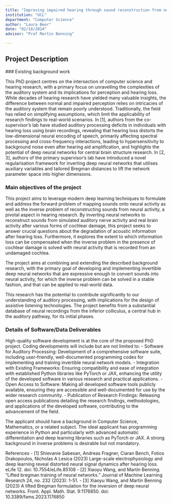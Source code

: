 ```yaml
---
title: "Improving impaired hearing through sound reconstruction from neural activity patterns"
institution: "UCL"
department: "Computer Science"
author: "Laura Beer"
date: "02/10/2024"
advisor: "Prof Martin Benning"

---
```

## Project Description

 ### Existing background work


This PhD project centres on the intersection of computer science and hearing research, with a primary focus on unravelling the complexities of the auditory system and its implications for perception and hearing loss. While decades of hearing research have yielded many valuable insights, the difference between normal and impaired perception relies on intricacies of the auditory system that remain poorly understood. Traditionally, the field has relied on simplifying assumptions, which limit the applicability of research findings to real-world scenarios. 
In [1], authors from the co-supervisor’s lab have studied auditory processing deficits in individuals with hearing loss using brain recordings, revealing that hearing loss distorts the low-dimensional neural encoding of speech, primarily affecting spectral processing and cross-frequency interactions, leading to hypersensitivity to background noise even after hearing aid amplification, and highlights the potential of deep neural networks for central brain structure research. In [2, 3], authors of the primary supervisor’s lab have introduced a novel regularisation framework for inverting deep neural networks that utilises auxiliary variables and tailored Bregman distances to lift the network parameter space into higher dimensions. 

### Main objectives of the project

This project aims to leverage modern deep learning techniques to formulate and address the forward problem of mapping sounds onto neural activity as well as the inverse problem of reconstructing sounds from neural activity, a pivotal aspect in hearing research. By inverting neural networks to reconstruct sounds from simulated auditory nerve activity and real brain activity after various forms of cochlear damage, this project seeks to answer crucial questions about the degradation of acoustic information after hearing loss. Furthermore, it explores the extent to which information loss can be compensated when the inverse problem in the presence of cochlear damage is solved with neural activity that is recorded from an undamaged cochlea. 

The project aims at combining and extending the described background research, with the primary goal of developing and implementing invertible deep neural networks that are expressive enough to convert sounds into neural activity, for which the inverse problem can be solved in a stable fashion, and that can be applied to real-world data.

This research has the potential to contribute significantly to our understanding of auditory processing, with implications for the design of assistive listening technologies. The project benefits from a substantial database of neural recordings from the inferior colliculus, a central hub in the auditory pathway, for its initial phases. 

### Details of Software/Data Deliverables

High-quality software development is at the core of the proposed PhD project. Coding developments will include but are not limited to: 
- Software for Auditory Processing: Development of a comprehensive software suite, including user-friendly, well-documented programming codes for implementing and training invertible neural network models.
- Integration with Existing Frameworks: Ensuring compatibility and ease of integration with established Python libraries like PyTorch or JAX, enhancing the utility of the developed software in various research and practical applications.
- Open Access to Software: Making all developed software tools publicly available, ensuring they are accessible and well-documented for use by the wider research community.
- Publication of Research Findings: Releasing open access publications detailing the research findings, methodologies, and applications of the developed software, contributing to the advancement of the field.

The applicant should have a background in Computer Science, Mathematics, or a related subject. The ideal applicant has programming experience in Python and particularly with advanced automatic differentiation and deep learning libraries such as PyTorch or JAX. A strong background in inverse problems is desirable but not mandatory.

References
- [1]	Shievanie Sabesan, Andreas Fragner, Ciaran Bench, Fotios Drakopoulos, Nicholas A Lesica (2023) Large-scale electrophysiology and deep learning reveal distorted neural signal dynamics after hearing loss. eLife 12. doi: 10.7554/eLife.85108 
- [2]	Xiaoyu Wang, and Martin Benning. "Lifted bregman training of neural networks." Journal of Machine Learning Research 24, no. 232 (2023): 1-51.
- [3]	Xiaoyu Wang, and Martin Benning (2023) A lifted Bregman formulation for the inversion of deep neural networks. Front. Appl. Math. Stat. 9:1176850. doi: 10.3389/fams.2023.1176850
